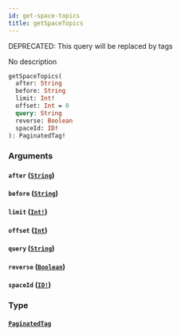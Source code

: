 ```yaml
---
id: get-space-topics
title: getSpaceTopics
---
```


<span class="badge badge--warning">DEPRECATED: This query will be replaced by tags</span>

No description

```graphql
getSpaceTopics(
  after: String
  before: String
  limit: Int!
  offset: Int = 0
  query: String
  reverse: Boolean
  spaceId: ID!
): PaginatedTag!

```

### Arguments

#### `after` ([`String`](/docs/graphql/scalars/string))

#### `before` ([`String`](/docs/graphql/scalars/string))

#### `limit` ([`Int!`](/docs/graphql/scalars/int))

#### `offset` ([`Int`](/docs/graphql/scalars/int))

#### `query` ([`String`](/docs/graphql/scalars/string))

#### `reverse` ([`Boolean`](/docs/graphql/scalars/boolean))

#### `spaceId` ([`ID!`](/docs/graphql/scalars/id))

### Type

#### [`PaginatedTag`](/docs/graphql/objects/paginated-tag)
